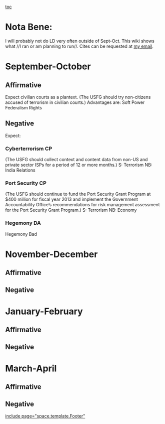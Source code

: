 [[toc]]
=Nota Bene:= 
I will probably not do LD very often outside of Sept-Oct. This wiki shows what //I ran or am planning to run//.
Cites can be requested at [[mailto:samthomas719@cox.net|my email]].
=September-October= 
==Affirmative== 
Expect civilian courts as a plantext. (The USFG should try non-citizens accused of terrorism in civilian courts.)
Advantages are:
Soft Power
Federalism
Rights
==Negative== 
Expect:
===Cyberterrorism CP=== 
(The USFG should collect context and content data from non-US and private sector ISPs for a period of 12 or more months.)
S: Terrorism 
NB: India Relations

===Port Security CP=== 
(The USFG should continue to fund the Port Security Grant Program at $400 million for fiscal year 2013 and implement the Government Accountability Office’s recommendations for risk management assessment for the Port Security Grant Program.)
S: Terrorism
NB: Economy

===Hegemony DA=== 
Hegemony Bad
=November-December= 
==Affirmative== 
==Negative== 

=January-February= 
==Affirmative== 
==Negative== 

=March-April= 
==Affirmative== 
==Negative== 

[[include page="space.template.Footer"]]